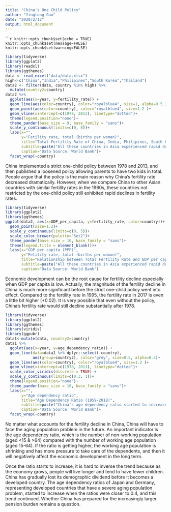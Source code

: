 ```yaml
---
title: "China's One Child Policy"
author: "Yingtong Guo"
date: "2020/2/12"
output: html_document
---
```


``````r
knitr::opts_chunk$set(echo = TRUE)
knitr::opts_chunk$set(message=FALSE)
knitr::opts_chunk$set(warning=FALSE)
```

```r
library(tidyverse)
library(ggplot2)
library(readxl)
library(ggthemes)
data <- read_excel("data/data.xlsx")
high<-c("China","India","Philipines","South Korea","Thailand")
data2 <- filter(data, country %in% high) %>%
  mutate(country2=country)
data2 %>%
  ggplot(aes(x=year, y=fertility_rate)) +
  geom_line(aes(color=country), color="royalblue4", size=1, alpha=0.5 )+
  geom_point(aes(color=country), color="royalblue4", size=1.2 )+
  geom_vline(xintercept=c(1978, 2013), linetype="dotted")+
  theme(legend.position="none")+
  theme_pander(base_size = 9, base_family = "sans")+
  scale_y_continuous(limits=c(0, 8))+
  labs(x="",
       y="Fetility rate, total (births per woman)",
       title="Total Fertility Rate of China, India, Philipines, South Korea, and Thailand (1959-2017)",
       subtitle=paste("All these countries in Asia experienced rapid declines in fertility during economic development"),
       caption="Data Source: World Bank")+
  facet_wrap(~country)
```

China implemented a strict one-child policy between 1978 and 2013, and then published a loosened policy allowing parents to have two kids in total. People argue that the policy is the main reason why China's fertility rate decreased dramatically. However, when we compare China to other Asian countries with similar fertility rates in the 1960s, these countries not restricted by the one-child policy still exhibited rapid declines in fertility rates.

```r
library(tidyverse)
library(ggplot2)
library(ggthemes)
ggplot(data2, aes(x=GDP_per_capita, y=fertility_rate, color=country))+
  geom_point(size=1.2)+
  scale_y_continuous(limits=c(0, 5))+
  scale_color_brewer(palette="Set2")+
  theme_pander(base_size = 10, base_family = "sans")+
  theme(legend.title = element_blank())+
  labs(x="GDP per capita (PPP)",
       y="Fetility rate, total (births per woman)",
       title="Relationship between Total Fertility Rate and GDP per capita (PPP) (1990-2017)",
       subtitle=paste("All these countries in Asia experienced rapid declines in total fertility rate until it reaches about 1.5"),
       caption="Data Source: World Bank")
```

Economic development can be the root cause for fertility decline especially when GDP per capita is low. Actually, the magnitude of the fertility decline in China is much more significant before the strict one-child policy went into effect. Compared to the fertility rate in 1995, the fertility rate in 2017 is even a little bit higher (+0.02). It is very possible that even without the policy, China's fertility rate would still decline substantially after 1978.

```r
library(tidyverse)
library(ggplot2)
library(ggthemes)
library(viridis)
library(ggpubr)
data1<-mutate(data, country2=country)
data1 %>%
  ggplot(aes(x=year, y=age_dependency_ratio)) +
  geom_line(data=data1 %>% dplyr::select(-country),
            aes(group=country2), color="grey", size=0.5, alpha=0.5)+
  geom_line(aes(color=country), color="royalblue4", size=1.2 )+
  geom_vline(xintercept=c(1978, 2013), linetype="dotted")+
  scale_color_viridis(discrete = TRUE) +
  scale_y_continuous(limits=c(0.3, 1))+
  theme(legend.position="none")+
  theme_pander(base_size = 10, base_family = "sans")+
  labs(x="",
       y="Age dependency ratio",
       title="Age Dependency Ratio (1959-2018)",
       subtitle=paste("China's age dependency ratio started to increase in 2011, and this trend is hard to inverse."),
       caption="Data Source: World Bank")+
  facet_wrap(~country)
```

No matter what accounts for the fertility decline in China, China will have to face the aging population problem in the future. An important indicator is the age dependency ratio, which is the number of non-working population (aged <15 & >64) compared with the number of working age population (aged 15-64). If the ratio is getting higher, the working age population is shrinking and has more pressure to take care of the dependents, and then it will negatively affect the economic development in the long term. 

Once the ratio starts to increase, it is hard to inverse the trend because as the economy grows, people will live longer and tend to have fewer children. China has gradually lost its demographic dividend before it becomes a developed country. The age dependency ratios of Japan and Germany, representing developed countries that have a severe aging population problem, started to increase when the ratios were closer to 0.4, and this trend continued. Whether China has prepared for the increasingly larger pension burden remains a question.